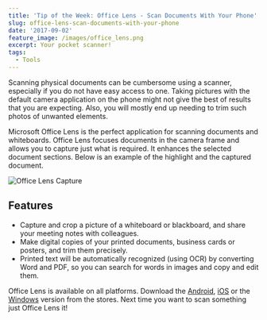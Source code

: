 ```yaml
---
title: 'Tip of the Week: Office Lens - Scan Documents With Your Phone'
slug: office-lens-scan-documents-with-your-phone
date: '2017-09-02'
feature_image: /images/office_lens.png
excerpt: Your pocket scanner!
tags:
  - Tools
---
```

Scanning physical documents can be cumbersome using a scanner, especially if you do not have easy access to one. Taking pictures with the default camera application on the phone might not give the best of results that you are expecting. Also, you will mostly end up needing to trim such photos of unwanted elements.

Microsoft Office Lens is the perfect application for scanning documents and whiteboards. Office Lens focuses documents in the camera frame and allows you to capture just what is required. It enhances the selected document sections. Below is an example of the highlight and the captured document.

![Office Lens Capture](/images/office_lens.png)

## **Features**

-   Capture and crop a picture of a whiteboard or blackboard, and share your meeting notes with colleagues.
-   Make digital copies of your printed documents, business cards or posters, and trim them precisely.
-   Printed text will be automatically recognized (using OCR) by converting Word and PDF, so you can search for words in images and copy and edit them.

Office Lens is available on all platforms. Download the [Android](https://play.google.com/store/apps/details?id=com.microsoft.office.officelens&hl=en), [iOS](https://itunes.apple.com/au/app/office-lens/id975925059?mt=8) or the [Windows](https://www.microsoft.com/en-au/store/p/office-lens/9wzdncrfj3t8) version from the stores. Next time you want to scan something just Office Lens it!
